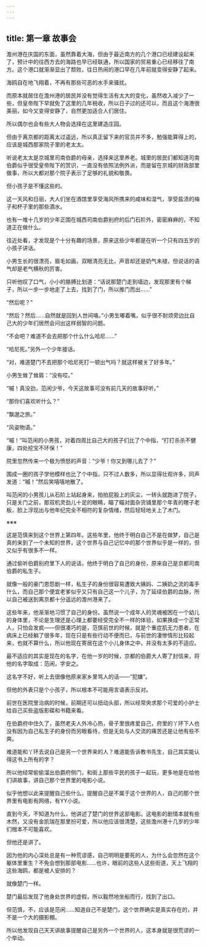 ```yaml
---
---
---
```

title: 第一章 故事会
---




澹州港在庆国的东面，虽然靠着大海，但由于最近南方的几个港口已经建设起来了，预计中的往西方去的海路也早已经联通，所以国家的贸易重心已经移往了南方。这个港口就渐渐显出了颓败，往日热闹的港口早在几年前就变得安静了起来。

海鸥自在地飞翔着，不再有那些可恶的水手来骚扰。

而原本就居住在澹州港的居民并没有觉得生活有太大的变化，虽然收入减少了一些，但皇帝陛下早就免了这里的几年税收，所以日子过的还可以，而且这个海港很美丽，如今又变得安静了，自然更加适合人们居住。

所以偶尔也会有些大人物会选择在这里建造庄园。

但由于离京都的距离太过遥远，所以真正留下来的官员并不多，勉强能算得上的，应该是城西那家院子里的老太太。

听说老太太是京城里司南伯爵的母亲，选择来这里养老。城里的居民们都知道司南伯爵似乎很受皇帝陛下的赏识，一直没有依照法例外派，而是留在京城的财政部里做事，所以大都对那个院子表示了足够的礼貌和敬畏。

但小孩子是不懂这些的。

这一天风和日丽，大人们坐在酒馆里享受海风所携来的咸味和湿气，享受盐渍的梅子和杯子里的那些酒水。

也有一堆十几岁的少年正围在城西司南伯爵别府的后门石阶外，密密麻麻的，不知道正在做什么。

往近处看，才发现是个十分有趣的场景，原来这些少年都是在听一个只有四五岁的小孩子讲话。

小男生长的很漂亮，眉毛如画，双眼清亮无比，声音却还是奶气未褪，但说话的语气却是老气横秋的厉害。

只听他叹了口气，小小的胳膊比划道：“话说那楚门走到墙边，发现那里有个梯子，所以一步一步地走了上去，找到了门，所以推门而出……”

“然后呢？”

“然后？然后……自然就是回到人世间咯。”小男生嘟着嘴，似乎很不耐烦旁边比自己大的少年们居然会问出这样弱智的问题。

“不会吧？难道不会去把那个什么什么哈尼……”

“哈尼死。”另外一个少年接话。

“对，难道楚门不去把那个哈尼死打一顿出气吗？就这样被关了好多年。”

小男生耸了耸肩：“没有哎。”

“嘁！真没劲，范闲少爷，今天这故事可没有前几天的故事好听。”

“那你们喜欢听什么？”

“飘邈之旅。”

“风姿物语。”

“嘁！”叫范闲的小男孩，对着四周比自己大的孩子们比了个中指，“打打杀杀不健康，四处挖宝不环保！”

院里忽然传来一个极为愤怒的声音：“少爷！你又到哪儿去了？”

围成一圈的孩子学他模样也比了个中指，只不过人数多，所以显得壮观许多，同声发道：“嘁！”然后笑嘻嘻地散了。

叫范闲的小男孩儿从石阶上站起身来，拍拍屁股上的灰尘，一转头就跑进了院子，只是关门之前，那双机灵劲儿十足的眼睛，瞄了瞄对面杂货铺里那个年青的瞎子老板，脸上浮现出与他年纪完全不相符的复杂情绪，然后轻轻地关上了木门。

※※※

这是范慎来到这个世界上第四年。这些年里，他终于明白自己不是在做梦，自己是真的来到了一个未知的世界，这个世界与自己记忆中的那个世界似乎是一样的，但又似乎有很多不一样。

通过偷听伯爵别府里下人的说话，他终于明白了自己的身份，原来自己是京都司南伯爵的私生子。

就像一般的豪门恩怨剧一样，私生子的身份很容易遭致大姨妈、二姨奶之流的毒手什么，而自己那个便宜老爹似乎又只有自己这一个儿子，为了延续伯爵的血脉，所以自己被送到离京都十分遥远的澹州港来了。

这些年来，他渐渐地习惯了自己的身份。虽然说一个成年人的灵魂被困在一个幼儿的身体里，不论是生理还是心理上都要经受完全不一样的体验，如果换成一个正常人，只怕会发疯——但很凑巧的是，范慎前世的时候，就是个重症肌无力患者，在病床上已经躺了很多年，现在只是有些行动不便而已，与前世的凄惨情形比较起来，也就不算什么，所以他现在寄居在这个小儿身体之中，并没有太多的不适应。

最不适应的其实是现在的名字，在他一岁的时候，京都的伯爵大人寄了封信来，将他的名字取成：范闲，字安之。

这名字不好，听上去很像他原来家乡里骂人的话——“犯嫌”。

但他的外表只是个小孩子，所以根本不可能用言语表示反对。

前世在医院里治病的时候，前期还可以扭动头部，所以经常央求那个可爱的小护士给自己买些盗版影碟和书籍来看。

在伯爵府中住久了，虽然老夫人外冷心热，骨子里很疼爱自己，府里的丫环下人也没有因为自己私生子的身份而另眼看待，但是无处与人交流的痛苦还是让他有些不爽。

难道能和丫环去说自己是另一个世界来的人？难道能告诉教书先生，自己其实能认得这书上所有的字？

所以他经常偷偷溜出伯爵府侧门，和街上那些平民的孩子一起玩，更多地是在给他们讲故事，讲自己那个世界里的电影小说。

似乎他想以此来提醒自己些什么，提醒自己是不属于这个世界的人，自己的那个世界里有电影有网络，有YY小说。

直到今天，不知道为什么，他讲述了楚门的世界这部电影。这电影的剧情本就有些木然，又没有金凯瑞在那里扮可爱，所以他应该很清楚，这些澹州港十几岁的少年们根本不可能喜欢。

但他还是讲了。

因为他的内心深处总是有一种荒谬感，自己明明是要死的人，为什么会忽然在这个躯体里重生？不免会想到那部电影……也许，眼前的这些人这些街道，天上飞翔的这些海鸥，都是被人安排的？

就像楚门一样。

楚门最后发现了他身处世界的虚假，所以毅然地坐船而行，找到了出口。

但范慎，不，应该是范闲……知道自己不是楚门，这个世界确实是真实存在的，并不是一个大的摄影棚。

所以他发现自己天天讲故事提醒自己是另外一个世界的人，这本身就是很荒谬的一个举动。